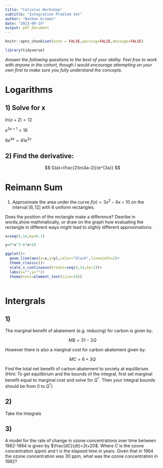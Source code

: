 ```yaml
---
title: "Calculus Workshop"
subtitle: "Integration Problem Set"
author: "Nathan Grimes"
date: "2023-09-19"
output: pdf_document
---
```


```r
knitr::opts_chunk$set(echo = FALSE,warning=FALSE,message=FALSE)

library(tidyverse)
```

*Answer the following questions to the best of your ability. Feel free to work with anyone in the cohort, though I would encourage attempting on your own first to make sure you fully understand the concepts.*

# Logarithms

## 1) Solve for x

$ln(x+2)=12$

$e^{3x+1}=16$

$6e^{4x}=41e^{2x}$

## 2) Find the derivative:

$$
G(a)=\frac{2\ln(4a-2)}{e^{3a}}
$$


# Reimann Sum

1) Approximate the area under the curve $f(x)=3x^2-6x+10$ on the interval $[6,12]$ with 6 uniform rectangles. 

Does the position of the rectangle make a difference? Desribe in words,show mathmatically, or draw on the graph how evaluating the rectangle in different ways might lead to slighly different approximations.

```r
x=seq(4,14,by=0.1)

y=3*x^3-6*x+10

ggplot()+
  geom_line(aes(x=x,y=y),color="black",linewidth=2)+
  theme_classic()+
  scale_x_continuous(breaks=seq(4,14,by=1))+
  labs(x="",y="")+
  theme(text=element_text(size=19))
  
```

# Intergrals


## 1)
The marginal benefit of abatement (e.g. reducing) for carbon is given by:

$$
MB=31-2Q
$$

However there is also a marginal cost for carbon abatement given by:

$$
MC=6+3Q
$$

Find the total net benefit of carbon abatement to society at equilibrium. (Hint: To get equilibrium and the bounds of the integral, first set marginal benefit equal to marginal cost and solve for $Q^*$. Then your integral bounds should be from 0 to $Q^*$)

## 2)

Take the Integrals

\begin{align}
\text{A) }y=\frac{3}{x^2}, y(0)=5&  &\text{B)  }g(t)=3t^5-2t^3+16t-7  &  &\text{C) } \int^4_2\frac{1}{2}x
\end{align}


## 3)

A model for the rate of change in ozone concentrations over time between 1962-1984 is given by $\frac{dC}{dt}=2t+20$. Where $C$ is the ozone concentration (ppm) and t is the elapsed time in years. Given that in 1964 the ozone concentration was 30 ppm, what was the ozone concentration in 1982?
